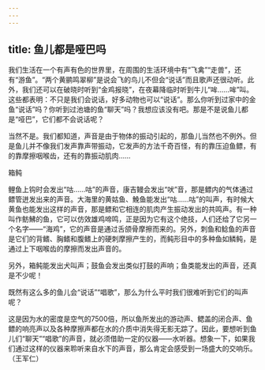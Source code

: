 ```yaml
---
---
---
```

title: 鱼儿都是哑巴吗
---




我们生活在一个有声有色的世界里，在周围的生活环境中有“飞禽”“走兽”，还有“游鱼”。“两个黄鹂鸣翠柳”是说会飞的鸟儿不但会“说话”而且歌声还很动听。此外，我们还可以在破晓时听到“金鸡报晓”，在夜幕降临时听到牛儿“哞……哞”叫。这些都表明：不只是我们会说话，好多动物也可以“说话”。那么你听到过家中的金鱼“说话”吗？你听到过池塘的鱼“聊天”吗？我想应该没有吧。那是不是说鱼儿都是“哑巴”，它们都不会说话呢？

当然不是。我们都知道，声音是由于物体的振动引起的，那鱼儿当然也不例外。但是鱼儿并不像我们发声靠声带振动，它发声的方法千奇百怪，有的靠压迫鱼鳔，有的靠摩擦咽喉齿，还有的靠振动肌肉……

箱鲀



鲤鱼上钩时会发出“咕……咕”的声音，康吉鳗会发出“吠”音，那是鳔内的气体通过鳔管迸发出来的声音。大海里的黄姑鱼、鮸鱼能发出“咕……咕”的叫声，有时候大黄鱼也能发出这样的声音，那是鳔和它相连的肌肉产生振动发出的共鸣声。有一种叫作鲂鮄的鱼，它可以仿效雄鸡啼鸣，正是因为它有这个绝技，人们还给了它另一个名字——“海鸡”，它的声音是通过舌颌骨摩擦而来的。另外，刺鱼和鲶鱼的声音是它们的背鳍、胸鳍和腹鳍上的硬刺摩擦产生的，而鲀形目中的多种鱼如鳞鲀，是通过上下咽喉齿的摩擦而发出声音的。

另外，箱鲀能发出犬叫声；鼓鱼会发出类似打鼓的声响；鱼类能发出的声音，还真是不少呢！

既然有这么多的鱼儿会“说话”“唱歌”，那么为什么平时我们很难听到它们的叫声呢？

这是因为水的密度是空气的7500倍，所以鱼所发出的游动声、鳃盖的闭合声、鱼鳔的响亮声以及各种摩擦声都在水的介质中消失得无影无踪了。因此，要想听到鱼儿们“聊天”“唱歌”的声音，就必须借助一定的仪器——水听器。想象一下，如果我们通过这样的仪器来聆听来自水下的声音，那么肯定会感受到一场盛大的交响乐。（王军仁）